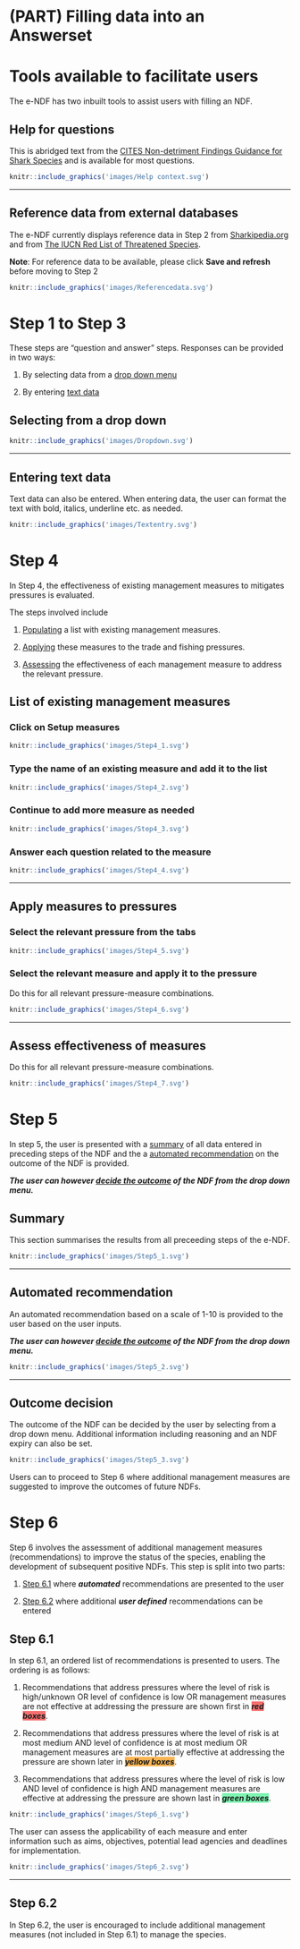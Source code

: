 # (PART) Filling data into an Answerset {-}

# Tools available to facilitate users
The e-NDF has two inbuilt tools to assist users with filling an NDF.

## Help for questions 
This is abridged text from the [CITES Non-detriment Findings Guidance for Shark Species](https://cites.org/sites/default/files/eng/prog/shark/docs/Shark%20NDF%20guidance%20incl%20Annexes.pdf){target="_blank"} and is available for most questions.
```r
knitr::include_graphics('images/Help context.svg')
```

---

## Reference data from external databases 
The e-NDF currently displays reference data in Step 2 from [Sharkipedia.org](https://www.sharkipedia.org/){target="_blank"} and from [The IUCN Red List of Threatened Species](https://www.iucnredlist.org/){target="_blank"}.

**Note**: For reference data to be available, please click **Save and refresh** before moving to Step 2
```r
knitr::include_graphics('images/Referencedata.svg')
```

# Step 1 to Step 3
These steps are "question and answer" steps. Responses can be provided in two ways:

1. By selecting data from a [drop down menu](#dropdown)

2. By entering [text data](#textentry)

## Selecting from a drop down {#dropdown}
```r
knitr::include_graphics('images/Dropdown.svg')
```

---

## Entering text data {#textentry}
Text data can also be entered. When entering data, the user can format the text with bold, italics, underline etc. as needed.
```r
knitr::include_graphics('images/Textentry.svg')
```

# Step 4

In Step 4, the effectiveness of existing management measures to mitigates pressures is evaluated.

The steps involved include

1. [Populating](#listmm) a list with existing management measures.

2. [Applying](#applymm) these measures to the trade and fishing pressures.

3. [Assessing](#assessmm) the effectiveness of each management measure to address the relevant pressure.

## List of existing management measures {#listmm}
### Click on **Setup measures**
```r
knitr::include_graphics('images/Step4_1.svg')
```

### Type the name of an existing measure and add it to the list
```r
knitr::include_graphics('images/Step4_2.svg')
```

### Continue to add more measure as needed
```r
knitr::include_graphics('images/Step4_3.svg')
```

### Answer each question related to the measure
```r
knitr::include_graphics('images/Step4_4.svg')
```

---

## Apply measures to pressures {#applymm}

### Select the relevant pressure from the tabs
```r
knitr::include_graphics('images/Step4_5.svg')
```

### Select the relevant measure and apply it to the pressure
Do this for all relevant pressure-measure combinations.
```r
knitr::include_graphics('images/Step4_6.svg')
```

---

## Assess effectiveness of measures {#assessmm}
Do this for all relevant pressure-measure combinations.
```r
knitr::include_graphics('images/Step4_7.svg')
```

# Step 5
In step 5, the user is presented with a [summary](#summary) of all data entered in preceding steps of the NDF and the a [automated recommendation](#autorec) on the outcome of the NDF is provided. 

***The user can however [decide the outcome](#outcomedecision) of the NDF from the drop down menu.***

## Summary {#summary}
This section summarises the results from all preceeding steps of the e-NDF. 
```r
knitr::include_graphics('images/Step5_1.svg')
```

---

## Automated recommendation {#autorec}
An automated recommendation based on a scale of 1-10 is provided to the user based on the user inputs. 

***The user can however [decide the outcome](#outcomedecision) of the NDF from the drop down menu.***
```r
knitr::include_graphics('images/Step5_2.svg')
```

---

## Outcome decision {#outcomedecision}
The outcome of the NDF can be decided by the user by selecting from a drop down menu. Additional information including reasoning and an NDF expiry can also be set.

```r
knitr::include_graphics('images/Step5_3.svg')
```

Users can to proceed to Step 6 where additional management measures are suggested to improve the outcomes of future NDFs.

# Step 6

Step 6 involves the assessment of additional management measures (recommendations) to improve the status of the species, enabling the development of subsequent positive NDFs. This step is split into two parts:

1. [Step 6.1](#Step6.1) where ***automated*** recommendations are presented to the user

2. [Step 6.2](#Step6.2) where additional ***user defined*** recommendations can be entered

## Step 6.1 {#Step6.1}
In step 6.1, an ordered list of recommendations is presented to users. The ordering is as follows:

1. Recommendations that address pressures where the level of risk is high/unknown OR level of confidence is low OR management measures are not effective at addressing the pressure are shown first in <span style="background-color:#f57070">***red boxes***</span>.

2. Recommendations that address pressures where the level of risk is at most medium AND level of confidence is at most medium OR management measures are at most partially effective at addressing the pressure are shown later in  <span style="background-color:#fab452">***yellow boxes***</span>.

3. Recommendations that address pressures where the level of risk is low AND level of confidence is high AND management measures are effective at addressing the pressure are shown last in  <span style="background-color:#7cf3b0">***green boxes***</span>.

```r
knitr::include_graphics('images/Step6_1.svg')
```

The user can assess the applicability of each measure and enter information such as aims, objectives, potential lead agencies and deadlines for implementation.

```r
knitr::include_graphics('images/Step6_2.svg')
```

---

## Step 6.2 {#Step6.2}
In Step 6.2, the user is encouraged to include additional management measures (not included in Step 6.1) to manage the species.
